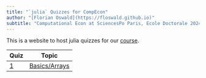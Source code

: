 ```yaml
---
title: "`julia` Quizzes for CompEcon"
author: "[Florian Oswald](https://floswald.github.io)"
subtitle: "Computational Econ at SciencesPo Paris, Ecole Doctorale 2024"
---
```


This is a website to host julia quizzes for our [course](https://floswald.github.io/NumericalMethods/).




| Quiz  | Topic |
| ----------- | ----- |
| [1](quiz1.qmd) | [Basics/Arrays](quiz1.qmd) |
